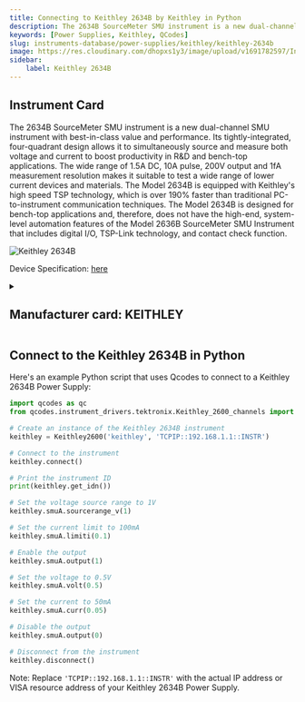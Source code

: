 ```yaml
---
title: Connecting to Keithley 2634B by Keithley in Python
description: The 2634B SourceMeter SMU instrument is a new dual-channel SMU instrument with best-in-class value and performance. Its tightly-integrated, four-quadrant design allows it to simultaneously source and measure both voltage and current to boost productivity in R&D and bench-top applications. The wide range of 1.5A DC, 10A pulse, 200V output and 1fA measurement resolution makes it suitable to test a wide range of lower current devices and materials. The Model 2634B is equipped with Keithley's high speed TSP technology, which is over 190% faster than traditional PC-to-instrument communication techniques. The Model 2634B is designed for bench-top applications and, therefore, does not have the high-end, system-level automation features of the Model 2636B SourceMeter SMU Instrument that includes digital I/O, TSP-Link technology, and contact check function.
keywords: [Power Supplies, Keithley, QCodes] 
slug: instruments-database/power-supplies/keithley/keithley-2634b 
image: https://res.cloudinary.com/dhopxs1y3/image/upload/v1691782597/Instruments/Power%20Supplies/Keithley-2634B/Keithley-2634B.webp
sidebar:
    label: Keithley 2634B 
---
```



## Instrument Card

The 2634B SourceMeter SMU instrument is a new dual-channel SMU instrument with best-in-class value and performance. Its tightly-integrated, four-quadrant design allows it to simultaneously source and measure both voltage and current to boost productivity in R&D and bench-top applications. The wide range of 1.5A DC, 10A pulse, 200V output and 1fA measurement resolution makes it suitable to test a wide range of lower current devices and materials. The Model 2634B is equipped with Keithley's high speed TSP technology, which is over 190% faster than traditional PC-to-instrument communication techniques. The Model 2634B is designed for bench-top applications and, therefore, does not have the high-end, system-level automation features of the Model 2636B SourceMeter SMU Instrument that includes digital I/O, TSP-Link technology, and contact check function.

![Keithley 2634B](https://res.cloudinary.com/dhopxs1y3/image/upload/v1691782597/Instruments/Power%20Supplies/Keithley-2634B/Keithley-2634B.webp)

Device Specification: [here](https://www.testequipmenthq.com/datasheets/KEITHLEY-2636B-Datasheet.pdf)

<details style={{ marginTop: "15px"}}>
<summary><h2 style={{display:'inline'}}>Manufacturer card: KEITHLEY</h2></summary>

![KEITHLEY](https://res.cloudinary.com/dhopxs1y3/image/upload/v1692806202/Instruments/Vendor%20Logos/Keithley.png)

Keithley Instruments is a measurement and instrument company headquartered in Solon, Ohio, that develops, manufactures, markets, and sells data acquisition products, as well as complete systems for high-volume production and assembly testing.

- Headquarters: Cleveland, Ohio, United States
- Yearly Revenue (millions, USD): 110.6
- Vendor Website: [here](https://www.tek.com/en)

</details>


<FeaturedInstrumentVideo category="POWER_SUPPLIES" />

## Connect to the Keithley 2634B in Python





<Tabs>

<SectionsCard category="POWER_SUPPLIES" manufacturer="Keithley"></SectionsCard>

<TabItem value="QCodes" label="QCodes">

Here's an example Python script that uses Qcodes to connect to a Keithley 2634B Power Supply:

```python
import qcodes as qc
from qcodes.instrument_drivers.tektronix.Keithley_2600_channels import Keithley2600

# Create an instance of the Keithley 2634B instrument
keithley = Keithley2600('keithley', 'TCPIP::192.168.1.1::INSTR')

# Connect to the instrument
keithley.connect()

# Print the instrument ID
print(keithley.get_idn())

# Set the voltage source range to 1V
keithley.smuA.sourcerange_v(1)

# Set the current limit to 100mA
keithley.smuA.limiti(0.1)

# Enable the output
keithley.smuA.output(1)

# Set the voltage to 0.5V
keithley.smuA.volt(0.5)

# Set the current to 50mA
keithley.smuA.curr(0.05)

# Disable the output
keithley.smuA.output(0)

# Disconnect from the instrument
keithley.disconnect()
```

Note: Replace `'TCPIP::192.168.1.1::INSTR'` with the actual IP address or VISA resource address of your Keithley 2634B Power Supply.

</TabItem>
</Tabs>